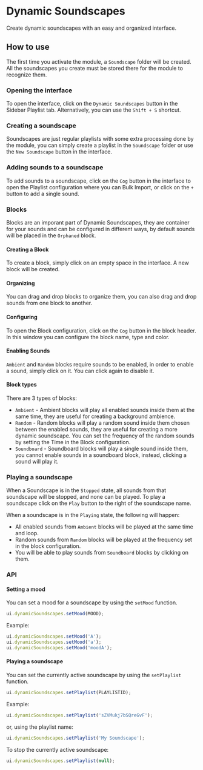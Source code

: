 
# Dynamic Soundscapes
<ModuleInfo/>

Create dynamic soundscapes with an easy and organized interface.

## How to use

The first time you activate the module, a `Soundscape` folder will be created. All the soundscapes you create must be stored there for the module to recognize them.

### Opening the interface

To open the interface, click on the `Dynamic Soundscapes` button in the Sidebar Playlist tab. Alternatively, you can use the `Shift + S` shortcut.

### Creating a soundscape

Soundscapes are just regular playlists with some extra processing done by the module, you can simply create a playlist in the `Soundscape` folder or use the `New Soundscape` button in the interface.

### Adding sounds to a soundscape

To add sounds to a soundscape, click on the `Cog` button in the interface to open the Playlist configuration where you can Bulk Import, or click on the `+` button to add a single sound.

### Blocks
Blocks are an imporant part of Dynamic Soundscapes, they are container for your sounds and can be configured in different ways, by default sounds will be placed in the `Orphaned` block.

#### Creating a Block

To create a block, simply click on an empty space in the interface. A new block will be created.

#### Organizing

You can drag and drop blocks to organize them, you can also drag and drop sounds from one block to another.

#### Configuring

To open the Block configuration, click on the `Cog` button in the block header. In this window you can configure the block name, type and color.

#### Enabling Sounds

`Ambient` and `Random` blocks require sounds to be enabled, in order to enable a sound, simply click on it. You can click again to disable it.

#### Block types

There are 3 types of blocks:

- `Ambient` - Ambient blocks will play all enabled sounds inside them at the same time, they are useful for creating a background ambience.
- `Random` - Random blocks will play a random sound inside them chosen between the enabled sounds, they are useful for creating a more dynamic soundscape. You can set the frequency of the random sounds by setting the Time in the Block configuration.
- `Soundboard` - Soundboard blocks will play a single sound inside them, you cannot enable sounds in a soundboard block, instead, clicking a sound will play it.
 
### Playing a soundscape

When a Soundscape is in the `Stopped` state, all sounds from that soundscape will be stopped, and none can be played.
To play a soundscape click on the `Play` button to the right of the soundscape name.

When a soundscape is in the `Playing` state, the following will happen:

- All enabled sounds from `Ambient` blocks will be played at the same time and loop.
- Random sounds from `Random` blocks will be played at the frequency set in the block configuration.
- You will be able to play sounds from `Soundboard` blocks by clicking on them.

### API

#### Setting a mood

You can set a mood for a soundscape by using the `setMood` function.

```js
ui.dynamicSoundscapes.setMood(MOOD);
```
Example:
```js
ui.dynamicSoundscapes.setMood('A');
ui.dynamicSoundscapes.setMood('a');
ui.dynamicSoundscapes.setMood('moodA');
```

#### Playing a soundscape

You can set the currently active soundscape by using the `setPlaylist` function.

```js
ui.dynamicSoundscapes.setPlaylist(PLAYLISTID);
```

Example:
```js
ui.dynamicSoundscapes.setPlaylist('sZVMukj7bSQreGvF');
```
or, using the playlist name:
```js
ui.dynamicSoundscapes.setPlaylist('My Soundscape');
```
To stop the currently active soundscape:
```js
ui.dynamicSoundscapes.setPlaylist(null);
```